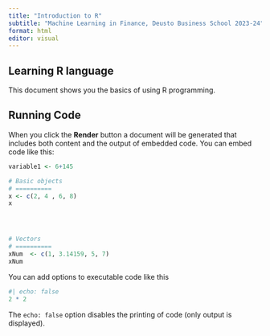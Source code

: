 ```yaml
---
title: "Introduction to R"
subtitle: "Machine Learning in Finance, Deusto Business School 2023-24"
format: html
editor: visual
---
```


## Learning R language

This document shows you the basics of using R programming.

## Running Code

When you click the **Render** button a document will be generated that includes both content and the output of embedded code. You can embed code like this:

```r
variable1 <- 6+145

# Basic objects
# ==========
x <- c(2, 4 , 6, 8)
x




# Vectors
# ==========
xNum  <- c(1, 3.14159, 5, 7)
xNum
```

You can add options to executable code like this

```r
#| echo: false
2 * 2
```

The `echo: false` option disables the printing of code (only output is displayed).
